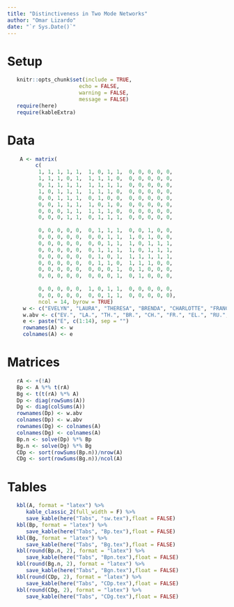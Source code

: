 ```yaml
---
title: "Distinctiveness in Two Mode Networks"
author: "Omar Lizardo"
date: "`r Sys.Date()`"
---
```



# Setup
```r
   knitr::opts_chunk$set(include = TRUE, 
                       echo = FALSE, 
                       warning = FALSE, 
                       message = FALSE)
   require(here)
   require(kableExtra)
```

# Data
```r
    A <- matrix(
         c(
          1, 1, 1, 1, 1,  1, 0, 1, 1,  0, 0, 0, 0, 0, 
          1, 1, 1, 0, 1,  1, 1, 1, 0,  0, 0, 0, 0, 0, 
          0, 1, 1, 1, 1,  1, 1, 1, 1,  0, 0, 0, 0, 0, 
          1, 0, 1, 1, 1,  1, 1, 1, 0,  0, 0, 0, 0, 0, 
          0, 0, 1, 1, 1,  0, 1, 0, 0,  0, 0, 0, 0, 0, 
          0, 0, 1, 1, 1,  1, 0, 1, 0,  0, 0, 0, 0, 0, 
          0, 0, 0, 1, 1,  1, 1, 1, 0,  0, 0, 0, 0, 0, 
          0, 0, 0, 1, 1,  0, 1, 1, 1,  0, 0, 0, 0, 0, 
          
          0, 0, 0, 0, 0,  0, 1, 1, 1,  0, 0, 1, 0, 0, 
          0, 0, 0, 0, 0,  0, 0, 1, 1,  1, 0, 1, 0, 0, 
          0, 0, 0, 0, 0,  0, 0, 1, 1,  1, 0, 1, 1, 1,
          0, 0, 0, 0, 0,  0, 1, 1, 1,  1, 0, 1, 1, 1,
          0, 0, 0, 0, 0,  0, 1, 0, 1,  1, 1, 1, 1, 1,
          0, 0, 0, 0, 0,  0, 1, 1, 0,  1, 1, 1, 0, 0,
          0, 0, 0, 0, 0,  0, 0, 0, 1,  0, 1, 0, 0, 0,
          0, 0, 0, 0, 0,  0, 0, 0, 1,  0, 1, 0, 0, 0, 
          
          0, 0, 0, 0, 0,  1, 0, 1, 1,  0, 0, 0, 0, 0,
          0, 0, 0, 0, 0,  0, 0, 1, 1,  0, 0, 0, 0, 0),
          ncol = 14, byrow = TRUE)
     w <- c("EVELYN", "LAURA", "THERESA", "BRENDA", "CHARLOTTE", "FRANCES", "ELEANOR", "RUTH", "VERNE", "MYRA", "KATHERINE", "SYLVIA", "NORA", "HELEN", "OLIVIA", "FLORA", "PEARL", "DOROTHY")
     w.abv <- c("EV.", "LA.", "TH.", "BR.", "CH.", "FR.", "EL.", "RU.", "VE.", "MY.", "KA.", "SY.", "NO.", "HE.", "OL.", "FL.", "PE.", "DO.")
     e <- paste("E", c(1:14), sep = "")
     rownames(A) <- w
     colnames(A) <- e
```

# Matrices
```r
   rA <- +(!A)
   Bp <- A %*% t(rA)
   Bg <- t(t(rA) %*% A)
   Dp <- diag(rowSums(A))
   Dg <- diag(colSums(A))
   rownames(Dp) <- w.abv
   colnames(Dp) <- w.abv 
   rownames(Dg) <- colnames(A)
   colnames(Dg) <- colnames(A)
   Bp.n <- solve(Dp) %*% Bp
   Bg.n <- solve(Dg) %*% Bg
   CDp <- sort(rowSums(Bp.n))/nrow(A)
   CDg <- sort(rowSums(Bg.n))/ncol(A)
```

# Tables
```r
   kbl(A, format = "latex") %>% 
      kable_classic_2(full_width = F) %>% 
      save_kable(here("Tabs", "sw.tex"),float = FALSE)
   kbl(Bp, format = "latex") %>% 
      save_kable(here("Tabs", "Bp.tex"),float = FALSE)
   kbl(Bg, format = "latex") %>% 
      save_kable(here("Tabs", "Bg.tex"),float = FALSE)
   kbl(round(Bp.n, 2), format = "latex") %>% 
      save_kable(here("Tabs", "Bpn.tex"),float = FALSE)
   kbl(round(Bg.n, 2), format = "latex") %>% 
      save_kable(here("Tabs", "Bgn.tex"),float = FALSE)
   kbl(round(CDp, 2), format = "latex") %>% 
      save_kable(here("Tabs", "CDp.tex"),float = FALSE)
   kbl(round(CDg, 2), format = "latex") %>% 
      save_kable(here("Tabs", "CDg.tex"),float = FALSE) 
```


